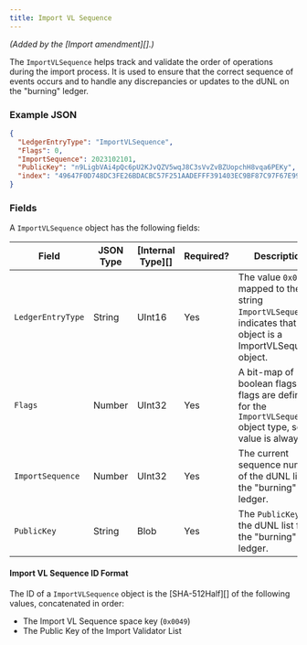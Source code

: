 ```yaml
---
title: Import VL Sequence
---
```

_(Added by the \[Import amendment]\[].)_

The `ImportVLSequence` helps track and validate the order of operations during the import process. It is used to ensure that the correct sequence of events occurs and to handle any discrepancies or updates to the dUNL on the "burning" ledger.

### Example JSON

```json
{
  "LedgerEntryType": "ImportVLSequence",
  "Flags": 0,
  "ImportSequence": 2023102101,
  "PublicKey": "n9LigbVAi4pQc6pU2KJvQZV5wqJ8C3sVvZvBZUopchH8vqa6PEKy",
  "index": "49647F0D748DC3FE26BDACBC57F251AADEFFF391403EC9BF87C97F67E9977FB0"
}
```

### Fields

A `ImportVLSequence` object has the following fields:

| Field             | JSON Type | \[Internal Type]\[] | Required? | Description                                                                                                           |
| ----------------- | --------- | ------------------- | --------- | --------------------------------------------------------------------------------------------------------------------- |
| `LedgerEntryType` | String    | UInt16              | Yes       | The value `0x0049`, mapped to the string `ImportVLSequence`, indicates that this object is a ImportVLSequence object. |
| `Flags`           | Number    | UInt32              | Yes       | A bit-map of boolean flags. No flags are defined for the `ImportVLSequence` object type, so this value is always `0`. |
| `ImportSequence`  | Number    | UInt32              | Yes       | The current sequence number of the dUNL list on the "burning"  ledger.                                                |
| `PublicKey`       | String    | Blob                | Yes       | The `PublicKey` of the dUNL list from the "burning" ledger.                                                           |

#### Import VL Sequence ID Format

The ID of a `ImportVLSequence` object is the \[SHA-512Half]\[] of the following values, concatenated in order:

* The Import VL Sequence space key (`0x0049`)
* The Public Key of the Import Validator List
